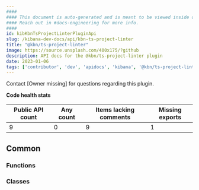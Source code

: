 ```yaml
---
####
#### This document is auto-generated and is meant to be viewed inside our experimental, new docs system.
#### Reach out in #docs-engineering for more info.
####
id: kibKbnTsProjectLinterPluginApi
slug: /kibana-dev-docs/api/kbn-ts-project-linter
title: "@kbn/ts-project-linter"
image: https://source.unsplash.com/400x175/?github
description: API docs for the @kbn/ts-project-linter plugin
date: 2023-01-06
tags: ['contributor', 'dev', 'apidocs', 'kibana', '@kbn/ts-project-linter']
---
```




Contact [Owner missing] for questions regarding this plugin.

**Code health stats**

| Public API count  | Any count | Items lacking comments | Missing exports |
|-------------------|-----------|------------------------|-----------------|
| 9 | 0 | 9 | 1 |

## Common

### Functions
<DocDefinitionList data={kbnTsProjectLinterObj.common.functions}/>

### Classes
<DocDefinitionList data={kbnTsProjectLinterObj.common.classes}/>

